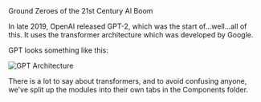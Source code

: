 <Title>Generative Pretrained Transformers</Title>
<Tagline>Ground Zeroes of the 21st Century AI Boom</Tagline>

In late 2019, OpenAI released GPT-2, which was the start of...well...all of this. It uses the transformer architecture which was developed by Google.

GPT looks something like this:

![GPT Architecture](/images/GPT1.png "Generative Pre-trained Transformer Architecture")

There is a lot to say about transformers, and to avoid confusing anyone, we've split up the modules into their own tabs in the Components folder.